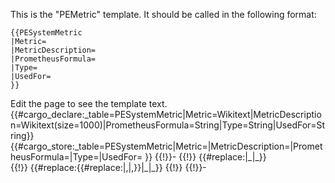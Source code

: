 <noinclude>
This is the "PEMetric" template.
It should be called in the following format:
<pre>
{{PESystemMetric
|Metric=
|MetricDescription=
|PrometheusFormula=
|Type=
|UsedFor=
}}
</pre>
Edit the page to see the template text.
{{#cargo_declare:_table=PESystemMetric|Metric=Wikitext|MetricDescription=Wikitext(size=1000)|PrometheusFormula=String|Type=String|UsedFor=String}}
</noinclude><includeonly>{{#cargo_store:_table=PESystemMetric|Metric={{{Metric|}}}|MetricDescription={{{MetricDescription|}}}|PrometheusFormula={{{PrometheusFormula|}}}|Type={{{Type|}}}|UsedFor={{{UsedFor}}} }}
{{!}}-
{{!}} {{#replace:{{{Metric}}}|_|_<wbr/>}}<br/>
{{{MetricDescription|}}}
{{!}} {{#replace:{{#replace:{{{PrometheusFormula|}}}|,|,<wbr/>}}|_|_<wbr/>}}
{{!}} {{{UsedFor|}}}
{{!}}-</includeonly>